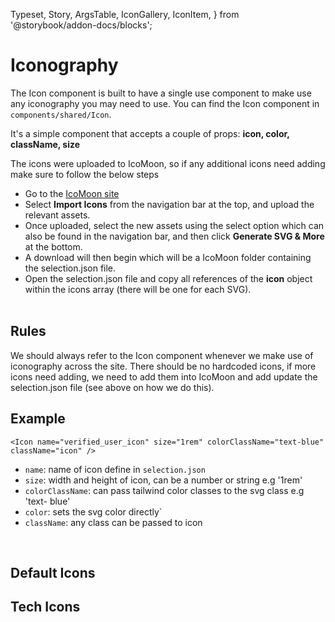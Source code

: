   Typeset,
  Story,
  ArgsTable,
  IconGallery,
  IconItem,
} from '@storybook/addon-docs/blocks';

<Meta title="Documentation / Iconography" />

# Iconography

The Icon component is built to have a single use component to make use any iconography you may need to use. You can find the Icon component in `components/shared/Icon`.

It's a simple component that accepts a couple of props: **icon, color, className, size**

The icons were uploaded to IcoMoon, so if any additional icons need adding make sure to follow the below steps

- Go to the [IcoMoon site](https://icomoon.io/app/#/select)
- Select **Import Icons** from the navigation bar at the top, and upload the relevant assets.
- Once uploaded, select the new assets using the select option which can also be found in the navigation bar, and then click **Generate SVG & More** at the bottom.
- A download will then begin which will be a IcoMoon folder containing the selection.json file.
- Open the selection.json file and copy all references of the **icon** object within the icons array (there will be one for each SVG).
  <br />
  <br />

## Rules

We should always refer to the Icon component whenever we make use of iconography across the site. There should be no hardcoded icons, if more icons need adding, we need to add them into IcoMoon and add update the selection.json file (see above on how we do this).

## Example

`<Icon name="verified_user_icon" size="1rem" colorClassName="text-blue" className="icon" />`

- `name`: name of icon define in `selection.json`
- `size`: width and height of icon, can be a number or string e.g '1rem'
- `colorClassName`: can pass tailwind color classes to the svg class e.g 'text- blue'
- `color`: sets the svg color directly`
- `className`: any class can be passed to icon

<br />

<h2 style={{ marginBottom: '20px' }}>Default Icons</h2>
<IconGallery>
  <IconItem name="play_circle_filled">
    <Icon name="play_circle_filled" />
  </IconItem>
</IconGallery>

<h2 style={{ marginBottom: '20px' }}>Tech Icons</h2>
<IconGallery></IconGallery>
